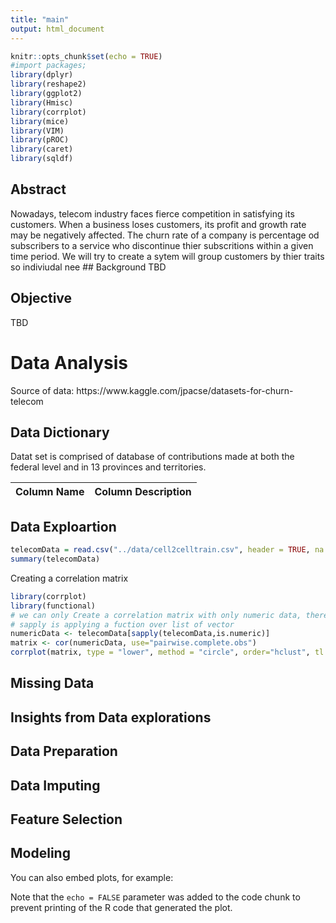 ```yaml
---
title: "main"
output: html_document
---
```


```r
knitr::opts_chunk$set(echo = TRUE)
#import packages;
library(dplyr)
library(reshape2)
library(ggplot2)
library(Hmisc)
library(corrplot)
library(mice)
library(VIM)
library(pROC)
library(caret)
library(sqldf)
```

## Abstract
Nowadays, telecom industry faces fierce competition in satisfying its customers. When a business loses customers, its profit and growth rate may be negatively affected. The churn rate of a company is percentage od subscribers to a service who discontinue thier subscritions within a given time period. We will try to create a sytem will group customers by thier traits so indiviudal nee
## Background 
TBD



## Objective
TBD

# Data Analysis
Source of data: https://www.kaggle.com/jpacse/datasets-for-churn-telecom



## Data Dictionary
Datat set is comprised of database of contributions made at both the federal level and in 13 provinces and territories.

Column Name            | Column Description  
-----------------------| ------------------- 


## Data Exploartion
```r
telecomData = read.csv("../data/cell2celltrain.csv", header = TRUE, na.strings =  c("NA","","#NA"), sep=",")
summary(telecomData)
```

Creating a correlation matrix
```r
library(corrplot)
library(functional)
# we can only Create a correlation matrix with only numeric data, therefore we are going to use sapply to only get numeric data
# sapply is applying a fuction over list of vector
numericData <- telecomData[sapply(telecomData,is.numeric)]
matrix <- cor(numericData, use="pairwise.complete.obs")
corrplot(matrix, type = "lower", method = "circle", order="hclust", tl.srt = 45, tl.cex = 0.7)
```
## Missing Data

## Insights from Data explorations

## Data Preparation

## Data Imputing

## Feature Selection

## Modeling

You can also embed plots, for example:


Note that the `echo = FALSE` parameter was added to the code chunk to prevent printing of the R code that generated the plot.

